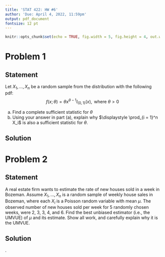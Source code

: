 ```yaml
---
title: 'STAT 422: HW #6'
author: 'Due: April 4, 2022, 11:59pm'
output: pdf_document
fontsize: 12 pt
---
```


```r
knitr::opts_chunk$set(echo = TRUE, fig.width = 5, fig.height = 4, out.width = "0.45\\linewidth", fig.align = "center")
```

# Problem 1
## Statement
Let $X_1,...,X_n$ be a random sample from the distribution with the following pdf: $$f(x;\theta) = \theta x^{\theta -1}I_{(0,1)}(x), \text{ where } \theta > 0$$

  a. Find a complete sufficient statistic for $\theta$  
  b. Using your answer in part (a), explain why $\displaystyle \prod_{i = 1}^n X_i$ is also a sufficient statistic for $\theta$. 
   
## Solution












# Problem 2
## Statement

A real estate firm wants to estimate the rate of new houses sold in a week in Bozeman. Assume $X_1,...,X_n$ is a random sample of weekly house sales in Bozeman, where each $X_i$ is a Poisson random variable with mean $\mu$. The observed number of new houses sold per week for 5 randomly chosen weeks, were 2, 3, 3, 4, and 6. Find the best unbiased estimator (i.e., the UMVUE) of $\mu$ and its estimate. Show all work, and carefully explain why it is the UMVUE.    

## Solution
. 




    


  